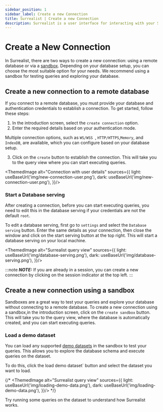 ```yaml
---
sidebar_position: 1
sidebar_label: Create a new Connection
title: Surrealist | Create a new Connection
description: Surrealist is a user interface for interacting with your SurrealDB database visually. It enables you to seamlessly connect to any SurrealDB instance, allowing you to execute queries, explore your tables, design your schemas, and much more.
---
```



# Create a New Connection

In Surrealist, there are two ways to create a new connection: using a remote database or via a [sandbox](#create-a-new-connection-using-a-sandbox). Depending on your database setup, you can choose the most suitable option for your needs. We recommend using a sandbox for testing queries and exploring your database.

## Create a new connection to a remote database

If you connect to a remote database, you must provide your database and authentication credentials to establish a connection. To get started, follow these steps:

1. In the introduction screen, select the `create connection` option. 
2. Enter the required details based on your authentication mode.

  Multiple connection options, such as `WS/WSS `, `HTTP/HTTPS`,`Memory`, and `IndexDB`, are available, which you can configure based on your database setup.

3. Click on the `create` button to establish the connection. This will take you to the query view where you can start executing queries.

<ThemedImage
  alt="Connection with user details"
  sources={{
    light: useBaseUrl('img/new-connection-user.png'),
    dark: useBaseUrl('img/new-connection-user.png'),
  }}/>


### Start a Database serving 

After creating a connection, before you can start executing queries, you need to edit this in the database serving if your credentials are not the default `root`.

To edit a database serving, first go to `settings` and select the `Database serving` button. Enter the same details as your connection, then close the window and click on the start serving button at the top right. This will start a database serving on your local machine.


<ThemedImage
  alt="Surrealist query view"
  sources={{
    light: useBaseUrl('img/database-serving.png'),
    dark: useBaseUrl('img/database-serving.png'),
  }}/>

:::note
___NOTE:___ If you are already in a session, you can create a new connection by clicking on the session indicator at the top left.
:::

## Create a new connection using a sandbox

Sandboxes are a great way to test your queries and explore your database without connecting to a remote database. To create a new connection using a sandbox,in the introduction screen, click on the `create sandbox` button. This will take you to the query view, where the database is automatically created, and you can start executing queries.

### Load a demo dataset

You can load any supported [demo datasets](/docs/surrealdb/surrealql/demo) in the sandbox to test your queries. This allows you to explore the database schema and execute queries on the dataset.

To do this, click the load demo dataset` button and select the dataset you want to load.

{/* <ThemedImage
  alt="Surrealist query view"
  sources={{
    light: useBaseUrl('img/loading-demo-data.png'),
    dark: useBaseUrl('img/loading-demo-data.png'),
  }}/> */}

Try running some queries on the dataset to understand how Surrealist works. 

<SurrealistMini url="https://surrealist.app/mini?dataset=surreal-deal&query=%2F%2Fshow+complete+information+for+database+%0AINFO+FOR+DB%3B+%0A%0A%2F%2F+Select+all+from+artist+table+%0ASELECT+*+FROM+artist%3B%0A%0A%2F%2F+Select+specific+field+within+table+%0ASELECT+address.city+FROM+artist+%0A%0A%2F%2F+Add+your+queries+%F0%9F%98%83%0A%0A"/>